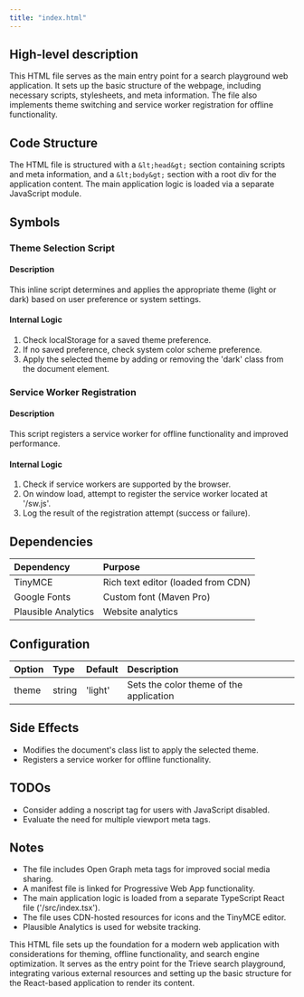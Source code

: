 ```yaml
---
title: "index.html"
---
```


## High-level description
This HTML file serves as the main entry point for a search playground web application. It sets up the basic structure of the webpage, including necessary scripts, stylesheets, and meta information. The file also implements theme switching and service worker registration for offline functionality.

## Code Structure
The HTML file is structured with a `&lt;head&gt;` section containing scripts and meta information, and a `&lt;body&gt;` section with a root div for the application content. The main application logic is loaded via a separate JavaScript module.

## Symbols

### Theme Selection Script
#### Description
This inline script determines and applies the appropriate theme (light or dark) based on user preference or system settings.

#### Internal Logic
1. Check localStorage for a saved theme preference.
2. If no saved preference, check system color scheme preference.
3. Apply the selected theme by adding or removing the 'dark' class from the document element.

### Service Worker Registration
#### Description
This script registers a service worker for offline functionality and improved performance.

#### Internal Logic
1. Check if service workers are supported by the browser.
2. On window load, attempt to register the service worker located at '/sw.js'.
3. Log the result of the registration attempt (success or failure).

## Dependencies
| Dependency | Purpose |
|:-----------|:--------|
| TinyMCE | Rich text editor (loaded from CDN) |
| Google Fonts | Custom font (Maven Pro) |
| Plausible Analytics | Website analytics |

## Configuration
| Option | Type | Default | Description |
|:-------|:-----|:--------|:------------|
| theme | string | 'light' | Sets the color theme of the application |

## Side Effects
- Modifies the document's class list to apply the selected theme.
- Registers a service worker for offline functionality.

## TODOs
- Consider adding a noscript tag for users with JavaScript disabled.
- Evaluate the need for multiple viewport meta tags.

## Notes
- The file includes Open Graph meta tags for improved social media sharing.
- A manifest file is linked for Progressive Web App functionality.
- The main application logic is loaded from a separate TypeScript React file ('/src/index.tsx').
- The file uses CDN-hosted resources for icons and the TinyMCE editor.
- Plausible Analytics is used for website tracking.

This HTML file sets up the foundation for a modern web application with considerations for theming, offline functionality, and search engine optimization. It serves as the entry point for the Trieve search playground, integrating various external resources and setting up the basic structure for the React-based application to render its content.